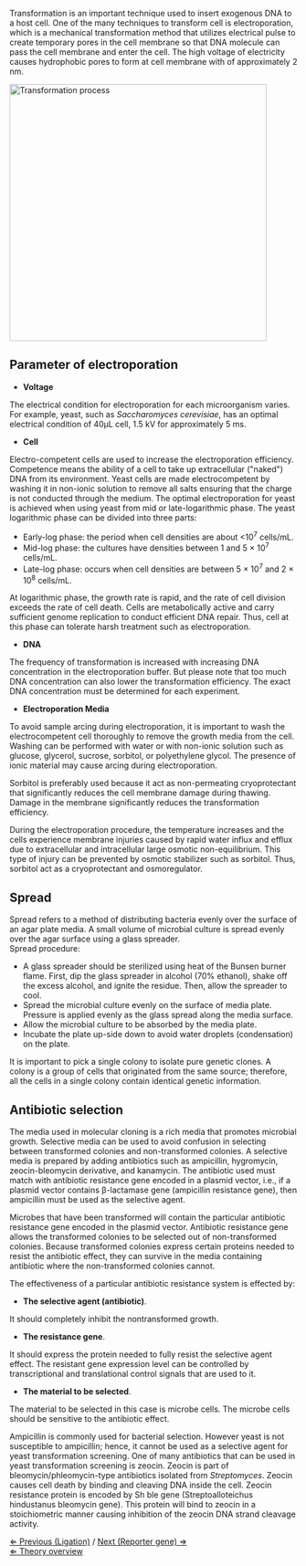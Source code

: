 Transformation is an important technique used to insert exogenous DNA to a host cell. One of the many techniques to transform cell is electroporation, which is a mechanical transformation method that utilizes electrical pulse to create temporary pores in the cell membrane so that DNA molecule can pass the cell membrane and enter the cell. The high voltage of electricity causes hydrophobic pores to form at cell membrane with of approximately 2 nm.

[[File:transformation.jpg|thumb|right|450px|Transformation process]] <br>

==Parameter of electroporation==
*'''Voltage <br> '''
The electrical condition for electroporation for each microorganism varies. For example, yeast, such as ''Saccharomyces cerevisiae'', has an optimal electrical condition of 40&mu;L cell, 1.5 kV for approximately 5 ms.<br>

*'''Cell''' <br>
Electro-competent cells are used to increase the electroporation efficiency. Competence means the ability of a cell to take up extracellular ("naked") DNA from its environment. Yeast cells are made electrocompetent by washing it in non-ionic solution to remove all salts ensuring that the charge is not conducted through the medium. The optimal electroporation for yeast is achieved when using yeast from mid or late-logarithmic phase. The yeast logarithmic phase can be divided into three parts: 
*Early-log phase: the period when cell densities are about <10<sup>7</sup> cells/mL.
*Mid-log phase: the cultures have densities between 1 and 5 × 10<sup>7</sup> cells/mL. 
*Late-log phase: occurs when cell densities are between 5 × 10<sup>7</sup> and 2 × 10<sup>8</sup> cells/mL.

At logarithmic phase, the growth rate is rapid, and the rate of cell division exceeds the rate of cell death. Cells are metabolically active and carry sufficient genome replication to conduct efficient DNA repair. Thus, cell at this phase can tolerate harsh treatment such as electroporation.  

*'''DNA <br>'''
The frequency of transformation is increased with increasing DNA concentration in the electroporation buffer. But please note that too much DNA concentration can also lower the transformation efficiency. The exact DNA concentration must be determined for each experiment. 

*'''Electroporation Media <br>'''
To avoid sample arcing during electroporation, it is important to wash the electrocompetent cell thoroughly to remove the growth media from the cell. Washing can be performed with water or with non-ionic solution such as glucose, glycerol, sucrose, sorbitol, or polyethylene glycol. The presence of ionic material may cause arcing during electroporation.

Sorbitol is preferably used because it act as non-permeating cryoprotectant that significantly reduces the cell membrane damage during thawing. Damage in the membrane significantly reduces the transformation efficiency.

During  the electroporation procedure, the temperature increases and the cells experience membrane injuries caused by rapid water influx and efflux due to extracellular and intracellular large osmotic non-equilibrium. This type of injury can be prevented by osmotic stabilizer such as sorbitol. Thus, sorbitol act as a cryoprotectant and osmoregulator.


==Spread==
Spread refers to a method of distributing bacteria evenly over the surface of an agar plate media. A small volume of microbial culture is spread evenly over the agar surface using a glass spreader. <br>
Spread procedure:
* A glass spreader should be sterilized using heat of the Bunsen burner flame. First, dip the glass spreader in alcohol (70% ethanol), shake off the excess alcohol, and ignite the residue. Then, allow the spreader to cool. <br>
* Spread the microbial culture evenly on the surface of media plate. Pressure is applied evenly as the glass spread along the media surface. <br>
* Allow the microbial culture to be absorbed by the media plate.<br>
* Incubate the plate up-side down to avoid water droplets (condensation) on the plate.<br>

It is important to pick a single colony to isolate pure genetic clones. A colony is a group of cells that originated from the same source; therefore, all the cells in a single colony contain identical genetic information.


==Antibiotic selection==
The media used in molecular cloning is a rich media that promotes microbial growth. Selective media can be used to avoid confusion in selecting between transformed colonies and non-transformed colonies. A selective media is prepared by adding antibiotics such as ampicillin, hygromycin, zeocin-bleomycin derivative, and kanamycin. The antibiotic used must match with antibiotic resistance gene encoded in a plasmid vector, i.e., if a plasmid vector contains &beta;-lactamase gene (ampicillin resistance gene), then ampicillin must be used as the selective agent.

Microbes that have been transformed will contain the particular antibiotic resistance gene encoded in the plasmid vector. Antibiotic resistance gene allows the transformed colonies to be selected out of non-transformed colonies. Because transformed colonies express certain proteins needed to resist the antibiotic effect, they can survive in the media containing antibiotic where the non-transformed colonies cannot. 

The effectiveness of a particular antibiotic resistance system is effected by:
*'''The selective agent (antibiotic)'''.<br>
It should completely inhibit the nontransformed growth. 
*'''The resistance gene'''.<br>
It should express the protein needed to fully resist the selective agent effect. The resistant gene expression level can be controlled by transcriptional and translational control signals that are used to it. 
*'''The material to be selected'''. <br>
The material to be selected in this case is microbe cells. The microbe cells should be sensitive to the antibiotic effect.

Ampicillin is commonly used for bacterial selection. However yeast is not susceptible to ampicillin; hence, it cannot be used as a selective agent for yeast transformation screening. One of many antibiotics that can be used in yeast transformation screening is zeocin. Zeocin is part of bleomycin/phleomycin-type antibiotics isolated from ''Streptomyces''. Zeocin causes cell death by binding and cleaving DNA inside the cell. Zeocin resistance protein is encoded by Sh ble gene (Streptoalloteichus hindustanus bleomycin gene). This protein will bind to zeocin in a stoichiometric manner causing inhibition of the zeocin DNA strand cleavage activity.


[[Ligation|&lArr; Previous (Ligation)]] / [[Reporter Gene|Next (Reporter gene) &rArr;]] <br>
[[Molecular Cloning|&lArr; Theory overview]]